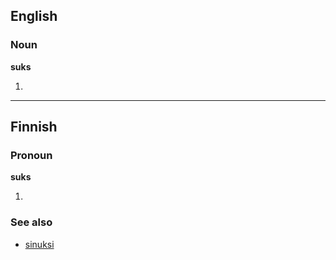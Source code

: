 ==English==

===Noun===
'''suks'''

# {{plural of|[[suk]]}}

----

==Finnish==

===Pronoun===
'''suks'''

# {{colloquial|lang=fi}} {{fi-form of|sinä|type=pronoun|case=translative}}

===See also===

* [[sinuksi#Finnish|sinuksi]]